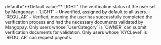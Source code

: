   
<ParamField body="KYCLevel" type="string">   
default="**Default value:** LIGHT"    
The verification status of the user set by Mangopay:  
- `LIGHT` – Unverified, assigned by default to all users.  
- `REGULAR` – Verified, meaning the user has successfully completed the verification process and had the necessary documents validated by Mangopay. Only users whose `UserCategory` is `OWNER` can submit verification documents for validation. Only users whose `KYCLevel` is `REGULAR` can request payouts.  
</ParamField>